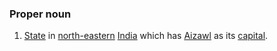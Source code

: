 ===Proper noun===
#[[State]] in [[north-eastern]] [[India]] which has [[Aizawl]] as its [[capital]].